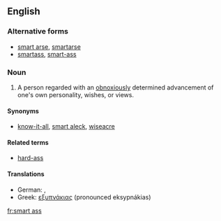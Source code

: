 ==English==

===Alternative forms===
*[[smart arse]], [[smartarse]]
*[[smartass]], [[smart-ass]]

===Noun===
{{en-noun|sg=[[smart]] [[ass]]|es}}

# {{slang}} A person regarded with an [[obnoxiously]] determined advancement of one's own personality, wishes, or views.

====Synonyms====
* [[know-it-all]], [[smart aleck]], [[wiseacre]]

====Related terms====
*[[hard-ass]]

====Translations====
* German: {{t+|de|Klugscheißer}}, {{t+|de|Besserwisser}}
* Greek: [[εξυπνάκιας]] (pronounced eksypnákias)

[[fr:smart ass]]